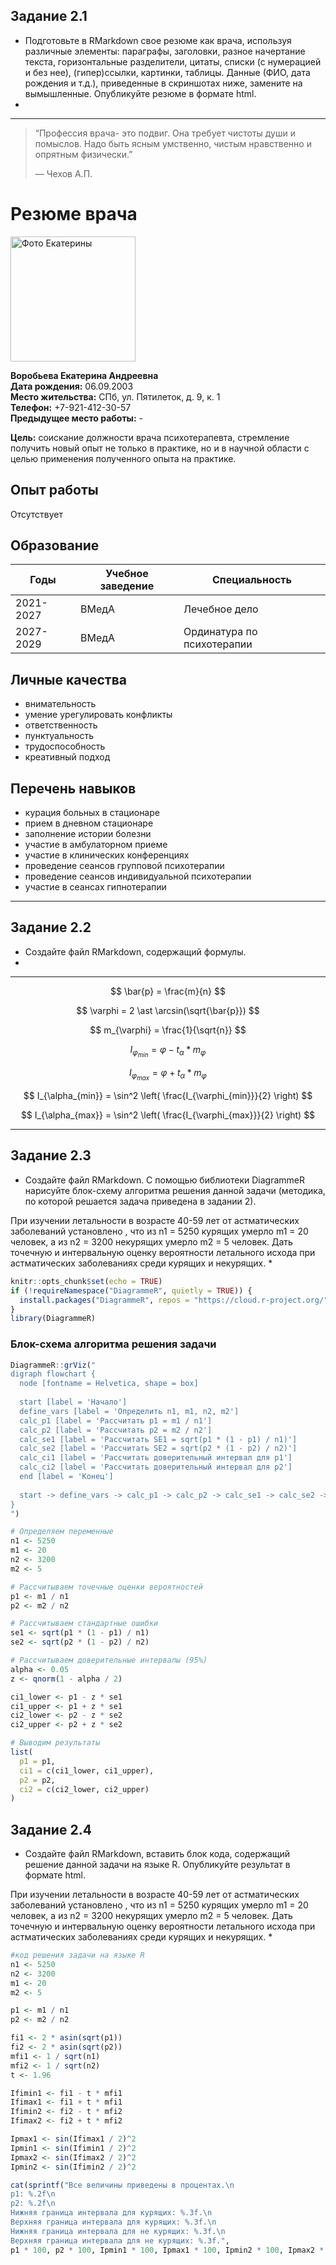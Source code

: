 ## Задание 2.1

*
Подготовьте в RMarkdown свое резюме как врача, используя различные элементы: параграфы, заголовки, разное начертание текста, горизонтальные разделители, цитаты, списки (с нумерацией и без нее), (гипер)ссылки, картинки, таблицы. Данные (ФИО, дата рождения и т.д.), приведенные в скриншотах ниже, замените на вымышленные. Опубликуйте резюме в формате html.
*

---

> "Профессия врача- это подвиг. Она требует чистоты души и помыслов. Надо быть ясным умственно, чистым нравственно и опрятным физически."
> 
> — Чехов А.П.

# Резюме врача


<img src="./2024-07-07 15.52.08.jpg" alt="Фото Екатерины" width="200"/>

**Воробьева Екатерина Андреевна**  
**Дата рождения:** 06.09.2003  
**Место жительства:** СПб, ул. Пятилеток, д. 9, к. 1  
**Телефон:** +7-921-412-30-57  
**Предыдущее место работы:** -  

**Цель:** соискание должности врача психотерапевта, стремление получить новый опыт не только в практике, но и в научной области с целью применения полученного опыта на практике.

## Опыт работы
Отсутствует

## Образование

| Годы       | Учебное заведение  | Специальность                |
|------------|--------------------|------------------------------|
| 2021-2027  | ВМедА              | Лечебное дело                |
| 2027-2029  | ВМедА              | Ординатура по психотерапии   |

## Личные качества
- внимательность
- умение урегулировать конфликты
- ответственность
- пунктуальность
- трудоспособность
- креативный подход

## Перечень навыков
- курация больных в стационаре
- прием в дневном стационаре
- заполнение истории болезни
- участие в амбулаторном приеме
- участие в клинических конференциях
- проведение сеансов групповой психотерапии
- проведение сеансов индивидуальной психотерапии
- участие в сеансах гипнотерапии

---

## Задание 2.2

*
Создайте файл RMarkdown, содержащий формулы.
*

---

$$
\bar{p} = \frac{m}{n}
$$

$$
\varphi = 2 \ast \arcsin(\sqrt{\bar{p}})
$$

$$
m_{\varphi} = \frac{1}{\sqrt{n}}
$$

$$
I_{\varphi_{min}} = \varphi - t_{\alpha} \ast m_{\varphi}
$$

$$
I_{\varphi_{max}} = \varphi + t_{\alpha} \ast m_{\varphi}
$$

$$
I_{\alpha_{min}} = \sin^2 \left( \frac{I_{\varphi_{min}}}{2} \right)
$$

$$
I_{\alpha_{max}} = \sin^2 \left( \frac{I_{\varphi_{max}}}{2} \right)
$$

---

## Задание 2.3

*
Создайте файл RMarkdown. С помощью библиотеки DiagrammeR нарисуйте блок-схему алгоритма решения данной задачи (методика, по которой решается задача приведена в задании 2).

При изучении летальности в возрасте 40-59 лет от астматических заболеваний установлено , что из n1 = 5250 курящих умерло m1 = 20 человек, а из n2 = 3200 некурящих умерло m2 = 5 человек. Дать точечную и интервальную оценку вероятности летального исхода при астматических заболеваниях среди курящих и некурящих.
*


```r
knitr::opts_chunk$set(echo = TRUE)
if (!requireNamespace("DiagrammeR", quietly = TRUE)) {
  install.packages("DiagrammeR", repos = "https://cloud.r-project.org/")
}
library(DiagrammeR)
```

### Блок-схема алгоритма решения задачи

```r
DiagrammeR::grViz("
digraph flowchart {
  node [fontname = Helvetica, shape = box]
  
  start [label = 'Начало']
  define_vars [label = 'Определить n1, m1, n2, m2']
  calc_p1 [label = 'Рассчитать p1 = m1 / n1']
  calc_p2 [label = 'Рассчитать p2 = m2 / n2']
  calc_se1 [label = 'Рассчитать SE1 = sqrt(p1 * (1 - p1) / n1)']
  calc_se2 [label = 'Рассчитать SE2 = sqrt(p2 * (1 - p2) / n2)']
  calc_ci1 [label = 'Рассчитать доверительный интервал для p1']
  calc_ci2 [label = 'Рассчитать доверительный интервал для p2']
  end [label = 'Конец']
  
  start -> define_vars -> calc_p1 -> calc_p2 -> calc_se1 -> calc_se2 -> calc_ci1 -> calc_ci2 -> end
}
")
```

```r
# Определяем переменные
n1 <- 5250
m1 <- 20
n2 <- 3200
m2 <- 5

# Рассчитываем точечные оценки вероятностей
p1 <- m1 / n1
p2 <- m2 / n2

# Рассчитываем стандартные ошибки
se1 <- sqrt(p1 * (1 - p1) / n1)
se2 <- sqrt(p2 * (1 - p2) / n2)

# Рассчитываем доверительные интервалы (95%)
alpha <- 0.05
z <- qnorm(1 - alpha / 2)

ci1_lower <- p1 - z * se1
ci1_upper <- p1 + z * se1
ci2_lower <- p2 - z * se2
ci2_upper <- p2 + z * se2

# Выводим результаты
list(
  p1 = p1,
  ci1 = c(ci1_lower, ci1_upper),
  p2 = p2,
  ci2 = c(ci2_lower, ci2_upper)
)
```

## Задание 2.4

*
Создайте файл RMarkdown, вставить блок кода, содержащий решение данной задачи на языке R. Опубликуйте результат в формате html.

При изучении летальности в возрасте 40-59 лет от астматических заболеваний установлено , что из n1 = 5250 курящих умерло m1 = 20 человек, а из n2 = 3200 некурящих умерло m2 = 5 человек. Дать точечную и интервальную оценку вероятности летального исхода при астматических заболеваниях среди курящих и некурящих.
*

```r
#код решения задачи на языке R
n1 <- 5250
n2 <- 3200
m1 <- 20
m2 <- 5

p1 <- m1 / n1
p2 <- m2 / n2

fi1 <- 2 * asin(sqrt(p1))
fi2 <- 2 * asin(sqrt(p2))
mfi1 <- 1 / sqrt(n1)
mfi2 <- 1 / sqrt(n2)
t <- 1.96

Ifimin1 <- fi1 - t * mfi1
Ifimax1 <- fi1 + t * mfi1
Ifimin2 <- fi2 - t * mfi2
Ifimax2 <- fi2 + t * mfi2

Ipmax1 <- sin(Ifimax1 / 2)^2
Ipmin1 <- sin(Ifimin1 / 2)^2
Ipmax2 <- sin(Ifimax2 / 2)^2
Ipmin2 <- sin(Ifimin2 / 2)^2

cat(sprintf("Все величины приведены в процентах.\n
p1: %.2f\n
p2: %.2f\n
Нижняя граница интервала для курящих: %.3f.\n
Верхняя граница интервала для курящих: %.3f.\n
Нижняя граница интервала для не курящих: %.3f.\n
Верхняя граница интервала для не курящих: %.3f.",
p1 * 100, p2 * 100, Ipmin1 * 100, Ipmax1 * 100, Ipmin2 * 100, Ipmax2 * 100))
```
